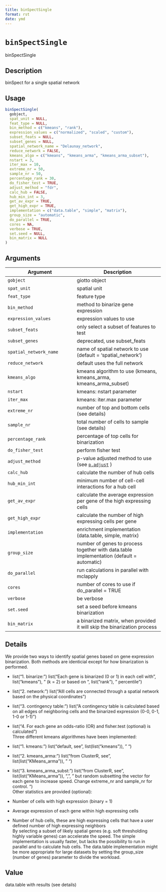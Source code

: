 ```yaml
--- 
title: binSpectSingle 
format: rst 
date: ymd 
--- 
```

# `binSpectSingle`

binSpectSingle


## Description

binSpect for a single spatial network


## Usage

```r
binSpectSingle(
  gobject,
  spat_unit = NULL,
  feat_type = NULL,
  bin_method = c("kmeans", "rank"),
  expression_values = c("normalized", "scaled", "custom"),
  subset_feats = NULL,
  subset_genes = NULL,
  spatial_network_name = "Delaunay_network",
  reduce_network = FALSE,
  kmeans_algo = c("kmeans", "kmeans_arma", "kmeans_arma_subset"),
  nstart = 3,
  iter_max = 10,
  extreme_nr = 50,
  sample_nr = 50,
  percentage_rank = 30,
  do_fisher_test = TRUE,
  adjust_method = "fdr",
  calc_hub = FALSE,
  hub_min_int = 3,
  get_av_expr = TRUE,
  get_high_expr = TRUE,
  implementation = c("data.table", "simple", "matrix"),
  group_size = "automatic",
  do_parallel = TRUE,
  cores = NA,
  verbose = TRUE,
  set.seed = NULL,
  bin_matrix = NULL
)
```


## Arguments

Argument      |Description
------------- |----------------
`gobject`     |     giotto object
`spat_unit`     |     spatial unit
`feat_type`     |     feature type
`bin_method`     |     method to binarize gene expression
`expression_values`     |     expression values to use
`subset_feats`     |     only select a subset of features to test
`subset_genes`     |     deprecated, use subset_feats
`spatial_network_name`     |     name of spatial network to use (default = 'spatial_network')
`reduce_network`     |     default uses the full network
`kmeans_algo`     |     kmeans algorithm to use (kmeans, kmeans_arma, kmeans_arma_subset)
`nstart`     |     kmeans: nstart parameter
`iter_max`     |     kmeans: iter.max parameter
`extreme_nr`     |     number of top and bottom cells (see details)
`sample_nr`     |     total number of cells to sample (see details)
`percentage_rank`     |     percentage of top cells for binarization
`do_fisher_test`     |     perform fisher test
`adjust_method`     |     p-value adjusted method to use (see [`p.adjust`](#p.adjust) )
`calc_hub`     |     calculate the number of hub cells
`hub_min_int`     |     minimum number of cell-cell interactions for a hub cell
`get_av_expr`     |     calculate the average expression per gene of the high expressing cells
`get_high_expr`     |     calculate the number of high expressing cells  per gene
`implementation`     |     enrichment implementation (data.table, simple, matrix)
`group_size`     |     number of genes to process together with data.table implementation (default = automatic)
`do_parallel`     |     run calculations in parallel with mclapply
`cores`     |     number of cores to use if do_parallel = TRUE
`verbose`     |     be verbose
`set.seed`     |     set a seed before kmeans binarization
`bin_matrix`     |     a binarized matrix, when provided it will skip the binarization process


## Details

We provide two ways to identify spatial genes based on gene expression binarization.
 Both methods are identicial except for how binarization is performed.
   

*  list("1. binarize: ") list("Each gene is binarized (0 or 1) in each cell with ", list("kmeans"), " (k = 2) or based on ", list("rank"), " percentile")   

*  list("2. network: ") list("Alll cells are connected through a spatial network based on the physical coordinates")   

*  list("3. contingency table: ") list("A contingency table is calculated based on all edges of neighboring cells and the binarized expression (0-0, 0-1, 1-0 or 1-1)")   

*  list("4. For each gene an odds-ratio (OR) and fisher.test (optional) is calculated")  
 Three different kmeans algorithmes have been implemented:
   

*  list("1. kmeans: ") list("default, see ", list(list("kmeans")), " ")   

*  list("2. kmeans_arma: ") list("from ClusterR, see ", list(list("KMeans_arma")), " ")   

*  list("3. kmeans_arma_subst: ") list("from ClusterR, see ", list(list("KMeans_arma")), ",\n", "   but random subsetting the vector for each gene to increase speed. Change extreme_nr and sample_nr for control.  ")  
 Other statistics are provided (optional):
   

*  Number of cells with high expression (binary = 1)   

*  Average expression of each gene within high expressing cells    

*  Number of hub cells, these are high expressing cells that have a user defined number of high expressing neighbors  
 By selecting a subset of likely spatial genes (e.g. soft thresholding highly variable genes) can accelerate the speed.
 The simple implementation is usually faster, but lacks the possibility to run in parallel and to calculate hub cells.
 The data.table implementation might be more appropriate for large datasets by setting the group_size (number of genes) parameter to divide the workload.


## Value

data.table with results (see details)



